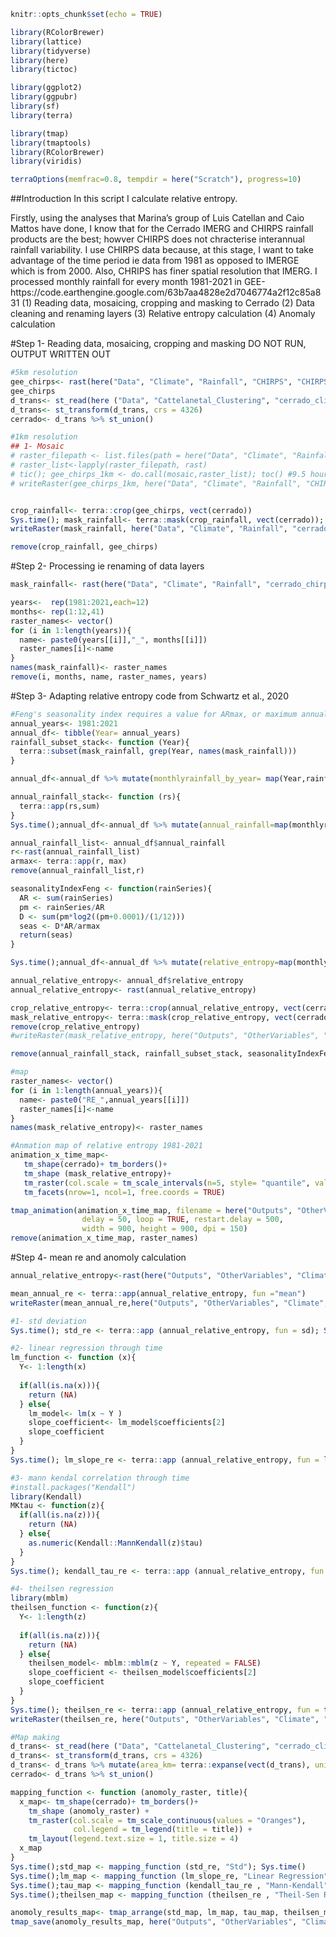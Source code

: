 ```r
knitr::opts_chunk$set(echo = TRUE)
```

```r
library(RColorBrewer)
library(lattice)
library(tidyverse)
library(here)
library(tictoc)

library(ggplot2)
library(ggpubr)
library(sf)
library(terra)

library(tmap)
library(tmaptools)
library(RColorBrewer)
library(viridis)

terraOptions(memfrac=0.8, tempdir = here("Scratch"), progress=10)
```
##Introduction
In this script I calculate relative entropy. 

Firstly, using the analyses that Marina's group of Luis Catellan and Caio Mattos
have done, I know that for the Cerrado IMERG and CHIRPS rainfall products
are the best; howver CHIRPS does not chracterise interannual rainfall variability.
I use CHIRPS data because, at this stage, I want to take advantage of the time period
ie data from 1981 as opposed to IMERGE which is from 2000. Also, CHRIPS has finer
spatial resolution that IMERG. I processed monthly rainfall for every month 1981-2021
in GEE-https://code.earthengine.google.com/63b7aa4828e2d7046774a2f12c85a831
(1) Reading data, mosaicing, cropping and masking to Cerrado
(2) Data cleaning and renaming layers
(3) Relative entropy calculation
(4) Anomaly calculation

#Step 1- Reading data, mosaicing, cropping and masking DO NOT RUN, OUTPUT WRITTEN OUT
```r
#5km resolution
gee_chirps<- rast(here("Data", "Climate", "Rainfall", "CHIRPS", "CHIRPS_monthlyrainfall.tif"))
gee_chirps
d_trans<- st_read(here ("Data", "Cattelanetal_Clustering", "cerrado_climate_zones.shp"))
d_trans<- st_transform(d_trans, crs = 4326)
cerrado<- d_trans %>% st_union()

#1km resolution
## 1- Mosaic
# raster_filepath <- list.files(path = here("Data", "Climate", "Rainfall", "CHIRPS_1km_gee"), pattern= ".tif$", all.files=TRUE, full.names=TRUE)
# raster_list<-lapply(raster_filepath, rast)
# tic(); gee_chirps_1km <- do.call(mosaic,raster_list); toc() #9.5 hours
# writeRaster(gee_chirps_1km, here("Data", "Climate", "Rainfall", "CHIRPS_1km_gee", "mosiac_gee_chirps_1km.tif"))


crop_rainfall<- terra::crop(gee_chirps, vect(cerrado))
Sys.time(); mask_rainfall<- terra::mask(crop_rainfall, vect(cerrado)); Sys.time()#half hour
writeRaster(mask_rainfall, here("Data", "Climate", "Rainfall", "cerrado_chirps_rainfall_1981_2021.tif"))

remove(crop_rainfall, gee_chirps)
```

#Step 2- Processing ie renaming of data layers
```r
mask_rainfall<- rast(here("Data", "Climate", "Rainfall", "cerrado_chirps_rainfall_1981_2021.tif"))

years<-  rep(1981:2021,each=12) 
months<- rep(1:12,41)
raster_names<- vector()
for (i in 1:length(years)){
  name<- paste0(years[[i]],"_", months[[i]])
  raster_names[i]<-name
}
names(mask_rainfall)<- raster_names
remove(i, months, name, raster_names, years)
```

#Step 3- Adapting relative entropy code from Schwartz et al., 2020
```r
#Feng's seasonality index requires a value for ARmax, or maximum annual rainfall in the dataset. This should be the wettest site if analyzing sites across space, or the wettest year, if analyzing multiple years of the same site.
annual_years<- 1981:2021
annual_df<- tibble(Year= annual_years) 
rainfall_subset_stack<- function (Year){
  terra::subset(mask_rainfall, grep(Year, names(mask_rainfall)))
}

annual_df<-annual_df %>% mutate(monthlyrainfall_by_year= map(Year,rainfall_subset_stack))

annual_rainfall_stack<- function (rs){
  terra::app(rs,sum)
}
Sys.time();annual_df<-annual_df %>% mutate(annual_rainfall=map(monthlyrainfall_by_year, annual_rainfall_stack)); Sys.time() 

annual_rainfall_list<- annual_df$annual_rainfall
r<-rast(annual_rainfall_list)
armax<- terra::app(r, max)
remove(annual_rainfall_list,r)

seasonalityIndexFeng <- function(rainSeries){  
  AR <- sum(rainSeries)
  pm <- rainSeries/AR
  D <- sum(pm*log2((pm+0.0001)/(1/12)))
  seas <- D*AR/armax
  return(seas)
}

Sys.time();annual_df<-annual_df %>% mutate(relative_entropy=map(monthlyrainfall_by_year, seasonalityIndexFeng)); Sys.time() 

annual_relative_entropy<- annual_df$relative_entropy
annual_relative_entropy<- rast(annual_relative_entropy)

crop_relative_entropy<- terra::crop(annual_relative_entropy, vect(cerrado))
mask_relative_entropy<- terra::mask(crop_relative_entropy, vect(cerrado))
remove(crop_relative_entropy)
#writeRaster(mask_relative_entropy, here("Outputs", "OtherVariables", "Climate","annual_relative_entropy_1981_2021.tif"))

remove(annual_rainfall_stack, rainfall_subset_stack, seasonalityIndexFeng)

#map
raster_names<- vector()
for (i in 1:length(annual_years)){
  name<- paste0("RE_",annual_years[[i]])
  raster_names[i]<-name
}
names(mask_relative_entropy)<- raster_names

#Anmation map of relative entropy 1981-2021
animation_x_time_map<-
   tm_shape(cerrado)+ tm_borders()+
   tm_shape (mask_relative_entropy)+
   tm_raster(col.scale = tm_scale_intervals(n=5, style= "quantile", values = "Oranges")) +
   tm_facets(nrow=1, ncol=1, free.coords = TRUE) 

tmap_animation(animation_x_time_map, filename = here("Outputs", "OtherVariables", "Climate", "annual_relative_entropy_1981_2021.gif"),
                delay = 50, loop = TRUE, restart.delay = 500,
                width = 900, height = 900, dpi = 150)
remove(animation_x_time_map, raster_names)
```

#Step 4- mean re and anomoly calculation
```r
annual_relative_entropy<-rast(here("Outputs", "OtherVariables", "Climate","annual_relative_entropy_1981_2021.tif"))

mean_annual_re <- terra::app(annual_relative_entropy, fun ="mean")
writeRaster(mean_annual_re,here("Outputs", "OtherVariables", "Climate","mean_annual_relative_entropy_1981_2021.tif") )

#1- std deviation
Sys.time(); std_re <- terra::app (annual_relative_entropy, fun = sd); Sys.time()

#2- linear regression through time
lm_function <- function (x){
  Y<- 1:length(x)
  
  if(all(is.na(x))){
    return (NA)
  } else{
    lm_model<- lm(x ~ Y )
    slope_coefficient<- lm_model$coefficients[2]
    slope_coefficient
  }
}
Sys.time(); lm_slope_re <- terra::app (annual_relative_entropy, fun = lm_function); Sys.time()

#3- mann kendal correlation through time
#install.packages("Kendall")
library(Kendall)
MKtau <- function(z){
  if(all(is.na(z))){
    return (NA)
  } else{
    as.numeric(Kendall::MannKendall(z)$tau)
  }
} 
Sys.time(); kendall_tau_re <- terra::app (annual_relative_entropy, fun = MKtau); Sys.time()

#4- theilsen regression
library(mblm)
theilsen_function <- function(z){
  Y<- 1:length(z)
  
  if(all(is.na(z))){
    return (NA)
  } else{
    theilsen_model<- mblm::mblm(z ~ Y, repeated = FALSE)
    slope_coefficient <- theilsen_model$coefficients[2]
    slope_coefficient
  }
} 
Sys.time(); theilsen_re <- terra::app (annual_relative_entropy, fun = theilsen_function); Sys.time()
writeRaster(theilsen_re, here("Outputs", "OtherVariables", "Climate", "theilsen_re.tif"))

#Map making
d_trans<- st_read(here ("Data", "Cattelanetal_Clustering", "cerrado_climate_zones.shp"))
d_trans<- st_transform(d_trans, crs = 4326)
d_trans<- d_trans %>% mutate(area_km= terra::expanse(vect(d_trans), unit="km"))
cerrado<- d_trans %>% st_union()

mapping_function <- function (anomoly_raster, title){
  x_map<- tm_shape(cerrado)+ tm_borders()+
    tm_shape (anomoly_raster) + 
    tm_raster(col.scale = tm_scale_continuous(values = "Oranges"),
              col.legend = tm_legend(title = title)) + 
    tm_layout(legend.text.size = 1, title.size = 4)
  x_map
}
Sys.time();std_map <- mapping_function (std_re, "Std"); Sys.time()
Sys.time();lm_map <- mapping_function (lm_slope_re, "Linear Regression"); Sys.time()
Sys.time();tau_map <- mapping_function (kendall_tau_re , "Mann-Kendall"); Sys.time()
Sys.time();theilsen_map <- mapping_function (theilsen_re , "Theil-Sen Regression"); Sys.time()

anomoly_results_map<- tmap_arrange(std_map, lm_map, tau_map, theilsen_map, ncol = 4, nrow= 1) 
tmap_save(anomoly_results_map, here("Outputs", "OtherVariables", "Climate", "anomoly_re_methods_results.png"), height = 50, width = 50, units = "cm", dpi=700)
```
